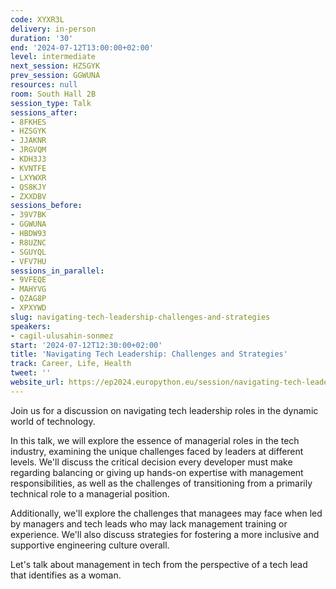 ```yaml
---
code: XYXR3L
delivery: in-person
duration: '30'
end: '2024-07-12T13:00:00+02:00'
level: intermediate
next_session: HZSGYK
prev_session: GGWUNA
resources: null
room: South Hall 2B
session_type: Talk
sessions_after:
- 8FKHES
- HZSGYK
- JJAKNR
- JRGVQM
- KDH3J3
- KVNTFE
- LXYWXR
- QS8KJY
- ZXXDBV
sessions_before:
- 39V7BK
- GGWUNA
- HBDW93
- R8UZNC
- SGUYQL
- VFV7HU
sessions_in_parallel:
- 9VFEQE
- MAHYVG
- QZAG8P
- XPXYWD
slug: navigating-tech-leadership-challenges-and-strategies
speakers:
- cagil-ulusahin-sonmez
start: '2024-07-12T12:30:00+02:00'
title: 'Navigating Tech Leadership: Challenges and Strategies'
track: Career, Life, Health
tweet: ''
website_url: https://ep2024.europython.eu/session/navigating-tech-leadership-challenges-and-strategies
---
```


Join us for a discussion on navigating tech leadership roles in the dynamic world of technology.

In this talk, we will explore the essence of managerial roles in the tech industry, examining the unique challenges faced by leaders at different levels. We'll discuss the critical decision every developer must make regarding balancing or giving up hands-on expertise with management responsibilities, as well as the challenges of transitioning from a primarily technical role to a managerial position.

Additionally, we'll explore the challenges that managees may face when led by managers and tech leads who may lack management training or experience. We'll also discuss strategies for fostering a more inclusive and supportive engineering culture overall.

Let's talk about management in tech from the perspective of a tech lead that identifies as a woman.
